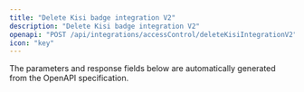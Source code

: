 ```yaml
---
title: "Delete Kisi badge integration V2"
description: "Delete Kisi badge integration V2"
openapi: "POST /api/integrations/accessControl/deleteKisiIntegrationV2"
icon: "key"
---
```


<Note>
The parameters and response fields below are automatically generated from the OpenAPI specification.
</Note>
